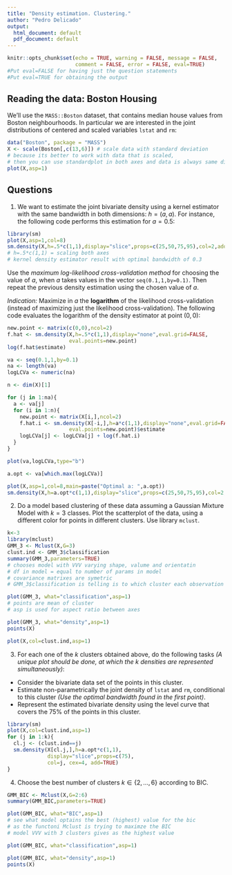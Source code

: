 ```yaml
---
title: "Density estimation. Clustering."
author: "Pedro Delicado"
output:
  html_document: default
  pdf_document: default
---
```


```r
knitr::opts_chunk$set(echo = TRUE, warning = FALSE, message = FALSE, 
                      comment = FALSE, error = FALSE, eval=TRUE)
#Put eval=FALSE for having just the question statements
#Put eval=TRUE for obtaining the output
```

## Reading the data: Boston Housing
We'll use the `MASS::Boston` dataset, that contains median house values from Boston neighbourhoods.
In particular we are interested in the joint distributions of centered and scaled variables `lstat` and `rm`:

```r
data("Boston", package = "MASS")
X <- scale(Boston[,c(13,6)]) # scale data with standard deviation
# because its better to work with data that is scaled,
# then you can use standardplot in both axes and data is always same distributed
plot(X,asp=1)
```

## Questions

1. We want to estimate the joint bivariate density using a kernel estimator with the same bandwidth in both dimensions: $h=(a,a)$. 
For instance, the following code performs this estimation for $a=0.5$:

```r
library(sm)
plot(X,asp=1,col=8)
sm.density(X,h=.5*c(1,1),display="slice",props=c(25,50,75,95),col=2,add=TRUE)
# h=.5*c(1,1) = scaling both axes
# kernel density estimator result with optimal bandwidth of 0.3
```

Use the *maximum log-likelihood cross-validation method* for choosing the value of $a$, when $a$ takes values in the vector `seq(0.1,1,by=0.1)`. Then repeat the previous density estimation using the chosen value of $a$.

*Indication:* 
Maximize in $a$ the **logarithm** of the likelihood cross-validation (instead of maximizing just the likelihood cross-validation). 
The following code evaluates the logarithm of the density estimator at point $(0,0)$:
```r
new.point <- matrix(c(0,0),ncol=2)
f.hat <- sm.density(X,h=.5*c(1,1),display="none",eval.grid=FALSE,
                    eval.points=new.point)
log(f.hat$estimate)
```


```r
va <- seq(0.1,1,by=0.1)
na <- length(va)
logLCVa <- numeric(na)

n <- dim(X)[1]

for (j in 1:na){
  a <- va[j]
  for (i in 1:n){
    new.point <- matrix(X[i,],ncol=2)
    f.hat.i <- sm.density(X[-i,],h=a*c(1,1),display="none",eval.grid=FALSE,
                    eval.points=new.point)$estimate
    logLCVa[j] <- logLCVa[j] + log(f.hat.i)
  }
}

plot(va,logLCVa,type="b")
```

```r
a.opt <- va[which.max(logLCVa)]

plot(X,asp=1,col=8,main=paste("Optimal a: ",a.opt))
sm.density(X,h=a.opt*c(1,1),display="slice",props=c(25,50,75,95),col=2,add=TRUE)
```


2. Do a model based clustering of these data assuming a Gaussian Mixture Model with $k=3$ classes. 
Plot the scatterplot of the data, using a different color for points in different clusters.
Use library `mclust`.

```r
k<-3
library(mclust)
GMM_3 <- Mclust(X,G=3)
clust.ind <- GMM_3$classification
summary(GMM_3,parameters=TRUE) 
# chooses model with VVV varying shape, valume and orientatin
# df in model = equal to number of params in model
# covariance matrixes are symetric
# GMM_3$classification is telling is to which cluster each observation is assigned
```

```r
plot(GMM_3, what="classification",asp=1)
# points are mean of cluster
# asp is used for aspect ratio between axes
```
```r
plot(GMM_3, what="density",asp=1)
points(X)
```

```r
plot(X,col=clust.ind,asp=1)
```

3. For each one of the $k$ clusters obtained above, do the following tasks *(A unique plot should be done, at which the $k$ densities are represented simultaneously)*:
- Consider the bivariate data set of the points in this cluster.
- Estimate non-parametrically the joint density of `lstat` and `rm`, conditional to this cluster *(Use the optimal bandwidth found in the first point)*.
- Represent the estimated bivariate density using the level curve that covers the 75% of the points in this cluster.
 

```r
library(sm)
plot(X,col=clust.ind,asp=1)
for (j in 1:k){
  cl.j <- (clust.ind==j)
  sm.density(X[cl.j,],h=a.opt*c(1,1), 
             display="slice",props=c(75),
             col=j, cex=4, add=TRUE)
}
```

4. Choose the best number of clusters $k\in\{2,\ldots,6\}$ according to BIC.

```r
GMM_BIC <- Mclust(X,G=2:6)
summary(GMM_BIC,parameters=TRUE)
```

```r
plot(GMM_BIC, what="BIC",asp=1)
# see what model optains the best (highest) value for the bic
# as the functoni Mclust is trying to maximze the BIC
# model VVV with 3 clusters gives as the highest value
```

```r
plot(GMM_BIC, what="classification",asp=1)
```

```r
plot(GMM_BIC, what="density",asp=1)
points(X)
```

